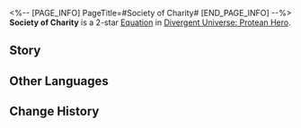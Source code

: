 <%-- [PAGE_INFO]
PageTitle=#Society of Charity#
[END_PAGE_INFO] --%>
{{Equation Infobox
|period   = Protean Hero
|rarity   = 2
|path1    = Harmony*4
|path2    = Propagation*2
|effect   = After any ally target attacks a Weakness Broken enemy target, converts the Toughness Reduction of this attack into 1 instance of {{Color|h|100%}} {{Extra Effect|Super Break DMG}}. While in the "{{Extra Effect|Butterfly Soul|61000052}}" state, this effect additionally deals {{Color|h|100%}} {{Extra Effect|Super Break DMG}}.
|mentions = Janus; Thanatos
}}
'''Society of Charity''' is a 2-star [[Divergent Universe: Protean Hero/Equations|Equation]] in [[Divergent Universe: Protean Hero]].

==Story==
{{Description|Let me tell you the story of those who believed in universal love and cherished all beings.<br />They walked every path paved by Janus.<br />Along the way, they admired the mighty bodies of Titans as much as the delicate antennae of ants.<br />Even the stoic faces of Kremnoan warriors bear the imprint of their fiery kisses.<br />Scholars of the Helkolithistic school argued that there was no love without reason,<br />That humans were but clustered golden butterflies, their love driven by instinct.<br />But ultimately, universal love was merely a fleeting interlude in the course of time.<br />As once the flames of conflict raged, conquest remained the eternal theme.<br />How could tender lips contend with the sharp edges of axes and swords?<br />Still, they smiled.<br />Having loved all beings in this world, they turned to kiss the black hand of Thanatos.}}
<!--
==Gameplay Notes==
* 
-->
==Other Languages==
{{Other Languages
|en   = Society of Charity
|zhs  = 博爱会社
|zht  = 博愛會社
|ja   = {{Rubi|博愛会社|はくあいかいしゃ}}
|ko   = 박애 협회
|es   = Sociedad del amor universal
|fr   = Société de charité
|ru   = Общество человеколюбия
|th   = สมาคมรักสรรพสิ่ง
|vi   = Tổ Chức Tình Thương
|de   = Gesellschaft der Wohltätigkeit
|id   = Society of Charity
|pt   = Sociedade da Caridade
}}

==Change History==
{{Change History|3.1}}